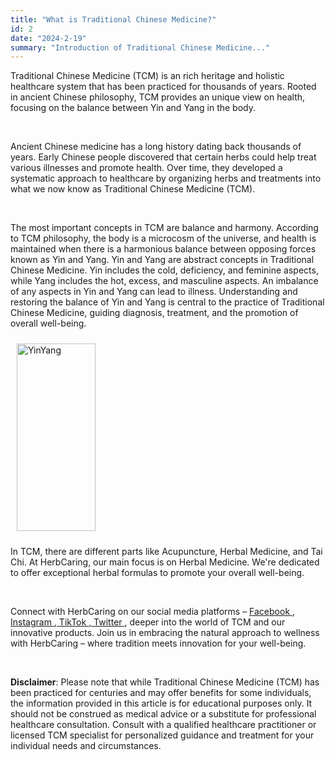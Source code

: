 ```yaml
---
title: "What is Traditional Chinese Medicine?"
id: 2
date: "2024-2-19"
summary: "Introduction of Traditional Chinese Medicine..."
---
```

<p>
  Traditional Chinese Medicine (TCM) is an rich heritage and holistic healthcare system that has been practiced for thousands of years. Rooted in ancient Chinese philosophy, TCM provides an unique view on health, focusing on the balance between Yin and Yang in the body.
</p>
<br />
<p>
  Ancient Chinese medicine has a long history dating back thousands of years. Early Chinese people discovered that certain herbs could help treat various illnesses and promote health. Over time, they developed a systematic approach to healthcare by organizing herbs and treatments into what we now know as Traditional Chinese Medicine (TCM).
</p>
<br />
<p>
 The most important concepts in TCM are balance and harmony. According to TCM philosophy, the body is a microcosm of the universe, and health is maintained when there is a harmonious balance between opposing forces known as Yin and Yang. Yin and Yang are abstract concepts in Traditional Chinese Medicine. Yin includes the cold, deficiency, and feminine aspects, while Yang includes the hot, excess, and masculine aspects. An imbalance of any aspects in Yin and Yang can lead to illness. Understanding and restoring the balance of Yin and Yang is central to the practice of Traditional Chinese Medicine, guiding diagnosis, treatment, and the promotion of overall well-being.
</p>
<img
  src="../images/YinYang.svg"
  style="width: 300px;height: 300px;margin: auto;width: 50%;padding: 10px;"
  alt="YinYang"
/>

<p>
In TCM, there are different parts like Acupuncture, Herbal Medicine, and Tai Chi. At HerbCaring, our main focus is on Herbal Medicine. We're dedicated to offer exceptional herbal formulas to promote your overall well-being.
</p>
<br />
<p>
  Connect with HerbCaring on our social media platforms –
  <a href="https://www.facebook.com/herbcaring" target="_blank">
    <u>Facebook</u>
  </a>
  ,<a href="https://www.instagram.com/herbcaring/" target="_blank">
    <u>Instagram</u>
  </a>,<a href="https://www.tiktok.com/@herbcaring" target="_blank">
    <u>TikTok</u>
  </a>,<a href="https://twitter.com/HerbCaring" target="_blank">
    <u>Twitter</u>
  </a>, deeper into the world of TCM and our innovative products. Join us in embracing
  the natural approach to wellness with HerbCaring – where tradition meets innovation
  for your well-being.
</p>
<br />
<p>
  <b>Disclaimer</b>: Please note that while Traditional Chinese Medicine (TCM)
  has been practiced for centuries and may offer benefits for some individuals,
  the information provided in this article is for educational purposes only. It
  should not be construed as medical advice or a substitute for professional
  healthcare consultation. Consult with a qualified healthcare practitioner or
  licensed TCM specialist for personalized guidance and treatment for your
  individual needs and circumstances.
</p>
